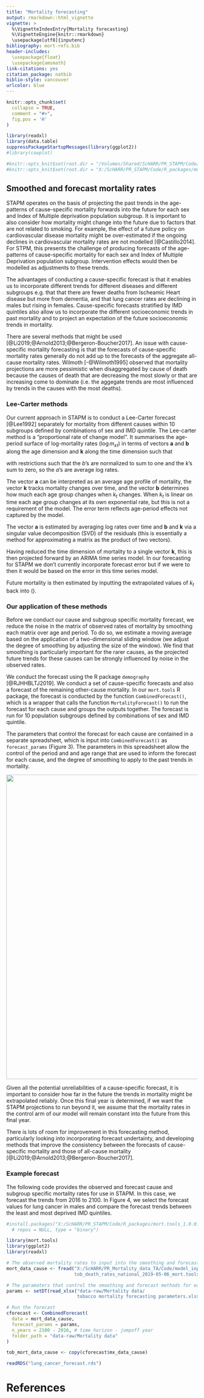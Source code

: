 ```yaml
---
title: "Mortality forecasting"
output: rmarkdown::html_vignette
vignette: >
  %\VignetteIndexEntry{Mortality forecasting}
  %\VignetteEngine{knitr::rmarkdown}
  \usepackage[utf8]{inputenc}
bibliography: mort-refs.bib
header-includes:
  \usepackage{float}
  \usepackage{amsmath}
link-citations: yes
citation_package: natbib
biblio-style: vancouver
urlcolor: blue
---
```



```r
knitr::opts_chunk$set(
  collapse = TRUE,
  comment = "#>",
  fig.pos = 'H'
)

library(readxl)
library(data.table)
suppressPackageStartupMessages(library(ggplot2))
#library(cowplot)

#knitr::opts_knit$set(root.dir = "/Volumes/Shared/ScHARR/PR_STAPM/Code/R_packages/mort.tools")
#knitr::opts_knit$set(root.dir = "X:/ScHARR/PR_STAPM/Code/R_packages/mort.tools")

```


## Smoothed and forecast mortality rates
STAPM operates on the basis of projecting the past trends in the age-patterns of cause-specific mortality forwards into the future for each sex and Index of Multiple deprivation population subgroup. It is important to also consider how mortality might change into the future due to factors that are not related to smoking. For example, the effect of a future policy on cardiovascular disease mortality might be over-estimated if the ongoing declines in cardiovascular mortality rates are not modelled [@Castillo2014]. For STPM, this presents the challenge of producing forecasts of the age-patterns of cause-specific mortality for each sex and Index of Multiple Deprivation population subgroup. Intervention effects would then be modelled as adjustments to these trends.    

The advantages of conducting a cause-specific forecast is that it enables us to incorporate different trends for different diseases and different subgroups e.g. that that there are fewer deaths from Ischeamic Heart disease but more from dementia, and that lung cancer rates are declining in males but rising in females. Cause-specific forecasts stratified by IMD quintiles also allow us to incorporate the different socioeconomic trends in past mortality and to project an expectation of the future socioeconomic trends in mortality.  

There are several methods that might be used [@Li2019;@Arnold2013;@Bergeron-Boucher2017]. An issue with cause-specific mortality forecasting is that the forecasts of cause-specific mortality rates generally do not add up to the forecasts of the aggregate all-cause mortality rates. Wilmoth [-@Wilmoth1995] observed that mortality projections are more pessimistic when disaggregated by cause of death because the causes of death that are decreasing the most slowly or that are increasing come to dominate (i.e. the aggegate trends are most influenced by trends in the causes with the most deaths).  

### Lee-Carter methods
Our current approach in STAPM is to conduct a Lee-Carter forecast [@Lee1992] separately for mortality from different causes within 10 subgroups defined by combinations of sex and IMD quintile. The Lee-carter method is a "proportional rate of change model". It summarises the age-period surface of log-mortality rates ($\log{}m_{xt}$) in terms of vectors $\mathbf{a}$ and $\mathbf{b}$ along the age dimension and $\mathbf{k}$ along the time dimension such that 

\begin{equation}
\log{}m_{xt}=a_x+b_xk_t+e_{xt}  \label{leecartereq}
\end{equation}

with restrictions such that the $b$'s are normalized to sum to one and the $k$'s sum to zero, so the $a$'s are average log rates.  

The vector $\mathbf{a}$ can be interpreted as an average age profile of mortality, the vector $\mathbf{k}$ tracks mortality
changes over time, and the vector $\mathbf{b}$ determines how much each age group changes when $k_t$ changes. When $k_t$ is linear on time each age group changes at its own exponential rate, but this is not a requirement of the model. The error term reflects age-period effects not captured by the model.  

The vector $\mathbf{a}$ is estimated by averaging log rates over time and $\mathbf{b}$ and $\mathbf{k}$ via a singular value decomposition (SVD) of the residuals (this is essentially a method for approximating a matrix as the product of two vectors).  

Having reduced the time dimension of mortality to a single vector $\mathbf{k}$, this is then projected forward by an ARIMA time series model. In our forecasting for STAPM we don't currently incorporate forecast error but if we were to then it would be based on the error in this time series model.  

Future mortality is then estimated by inputting the extrapolated values of $k_t$ back into (\ref{leecartereq}).  

### Our application of these methods
Before we conduct our cause and subgroup specific mortality forecast, we reduce the noise in the matrix of observed rates of mortality by smoothing each matrix over age and period. To do so, we estimate a moving average based on the application of a two-dimensional sliding window (we adjust the degree of smoothing by adjusting the size of the window). We find that smoothing is particularly important for the rarer causes, as the projected future trends for these causes can be strongly influenced by noise in the observed rates.  

We conduct the forecast using the R package `demography` [@RJHHBLTJ2019]. We conduct a set of cause-specific forecasts and also a forecast of the remaining other-cause mortality. In our `mort.tools` R package, the forecast is conducted by the function `CombinedForecast()`, which is a wrapper that calls the function `MortalityForecast()` to run the forecast for each cause and groups the outputs together. The forecast is run for 10 population subgroups defined by combinations of sex and IMD quintile.  

The parameters that control the forecast for each cause are contained in a separate spreadsheet, which is input into `CombinedForecast()` as `forecast_params` (Figure 3). The parameters in this spreadsheet allow the control of the period and and age range that are used to inform the forecast for each cause, and the degree of smoothing to apply to the past trends in mortality.  

<img src="images/forecast_spreadsheet_snapshot.png" width = "800" />


Given all the potential unreliabilities of a cause-specific forecast, it is important to consider how far in the future the trends in mortality might be extrapolated reliably. Once this final year is determined, if we want the STAPM projections to run beyond it, we assume that the mortality rates in the control arm of our model will remain constant into the future from this final year.  

There is lots of room for improvement in this forecasting method, particularly looking into incorporating forecast undertainty, and developing methods that improve the consistency between the forecasts of cause-specific mortality and those of all-cause mortality [@Li2019;@Arnold2013;@Bergeron-Boucher2017].  

### Example forecast
The following code provides the observed and forecast cause and subgroup specific mortality rates for use in STAPM. In this case, we forecast the trends from 2016 to 2100. In Figure 4, we select the forecast values for lung cancer in males and compare the forecast trends between the least and most deprived IMD quintiles.  

```r

#install.packages("X:/ScHARR/PR_STAPM/Code/R_packages/mort.tools_1.0.0.zip", 
  # repos = NULL, type = "binary")

library(mort.tools)
library(ggplot2)
library(readxl)

# The observed mortality rates to input into the smoothing and forecasting process
mort_data_cause <- fread("X:/ScHARR/PR_Mortality_data_TA/Code/model_inputs/Output/
                         tob_death_rates_national_2019-05-06_mort.tools_1.0.0.csv")

# The paramaters that control the smoothing and forecast methods for each cause
params <- setDT(read_xlsx("data-raw/Mortality data/
                          tobacco mortality forecasting parameters.xlsx"))

# Run the forecast
cforecast <- CombinedForecast(
  data = mort_data_cause,
  forecast_params = params,
  n_years = 2100 - 2016, # time horizon - jumpoff year
  folder_path = "data-raw/Mortality data"
)

tob_mort_data_cause <- copy(cforecast$mx_data_cause)

```

```r
readRDS("lung_cancer_forecast.rds")

```  


# References





